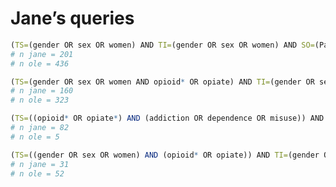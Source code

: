 # Jane's queries
```r
(TS=(gender OR sex OR women) AND TI=(gender OR sex OR women) AND SO=(Pain OR The Journal of Pain: Official Journal of the American Pain Society))  AND LANGUAGE: (English) AND DOCUMENT TYPES: (Article)
# n jane = 201
# n ole = 436

(TS=(gender OR sex OR women AND opioid* OR opiate) AND TI=(gender OR sex OR women) AND SO=(Pain OR The Journal of Pain: Official Journal of the American Pain Society)) AND LANGUAGE: (English) AND DOCUMENT TYPES: (Article)
# n jane = 160
# n ole = 323

(TS=((opioid* OR opiate*) AND (addiction OR dependence OR misuse)) AND SO=(Pain OR The Journal of Pain: Official Journal of the American Pain Society)) AND LANGUAGE: (English) AND DOCUMENT TYPES: (Article)
# n jane = 82
# n ole = 5

(TS=((gender OR sex OR women) AND (opioid* OR opiate)) AND TI=(gender OR sex OR women) AND SO=(Pain OR The Journal of Pain: Official Journal of the American Pain Society)) AND LANGUAGE: (English) AND DOCUMENT TYPES: (Article)
# n jane = 31
# n ole = 52
```
